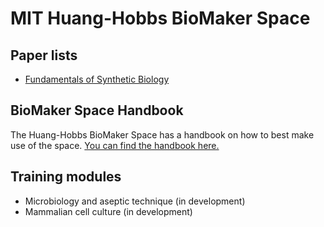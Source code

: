 
# MIT Huang-Hobbs BioMaker Space

## Paper lists
- <a href="https://www.zotero.org/groups/4807977/hhbms/collections/TGYJQNGS" target="_blank" rel="noreferrer">Fundamentals of Synthetic Biology</a>

## BioMaker Space Handbook
The Huang-Hobbs BioMaker Space has a handbook on how to best make use of the space. <a href="https://tinyurl.com/mwpvafh6" target="_blank" rel="noreferrer">You can find the handbook here.</a>

## Training modules
- <Link to="/microbiology">Microbiology and aseptic technique (in development)</Link>
- <Link to="/tissue-culture">Mammalian cell culture (in development)</Link>
